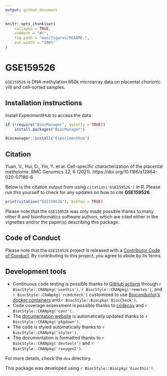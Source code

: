 ```yaml
---
output: github_document
---
```


<!-- README.md is generated from README.Rmd. Please edit that file -->

```r
knitr::opts_chunk$set(
    collapse = TRUE,
    comment = "#>",
    fig.path = "man/figures/README-",
    out.width = "100%"
)
```

# GSE159526

`GSE159526` is DNA methylation 850k microarray data on placental chorionic villi
and cell-sorted samples.

## Installation instructions

Install ExperimentHub to access the data

```r
if (!require("BiocManager", quietly = TRUE))
    install.packages("BiocManager")

Biocmanager::install("ExperimentHub")
```


## Citation

Yuan, V., Hui, D., Yin, Y. et al. Cell-specific characterization of the placental methylome. BMC Genomics 22, 6 (2021). https://doi.org/10.1186/s12864-020-07186-6

Below is the citation output from using `citation('GSE159526')` in R. Please
run this yourself to check for any updates on how to cite __GSE159526__.

```r
print(citation("GSE159526"), bibtex = TRUE)
```

Please note that the `GSE159526` was only made possible thanks to many other R and bioinformatics software authors, which are cited either in the vignettes and/or the paper(s) describing this package.

## Code of Conduct

Please note that the `GSE159526` project is released with a [Contributor Code of Conduct](http://bioconductor.org/about/code-of-conduct/). By contributing to this project, you agree to abide by its terms.

## Development tools

* Continuous code testing is possible thanks to [GitHub actions](https://www.tidyverse.org/blog/2020/04/usethis-1-6-0/)  through `r BiocStyle::CRANpkg('usethis')`, `r BiocStyle::CRANpkg('remotes')`, and `r BiocStyle::CRANpkg('rcmdcheck')` customized to use [Bioconductor's docker containers](https://www.bioconductor.org/help/docker/) and `r BiocStyle::Biocpkg('BiocCheck')`.
* Code coverage assessment is possible thanks to [codecov](https://codecov.io/gh) and `r BiocStyle::CRANpkg('covr')`.
* The [documentation website](http://wvictor14.github.io/GSE159526) is automatically updated thanks to `r BiocStyle::CRANpkg('pkgdown')`.
* The code is styled automatically thanks to `r BiocStyle::CRANpkg('styler')`.
* The documentation is formatted thanks to `r BiocStyle::CRANpkg('devtools')` and `r BiocStyle::CRANpkg('roxygen2')`.

For more details, check the `dev` directory.

This package was developed using `r BiocStyle::Biocpkg('biocthis')`.


